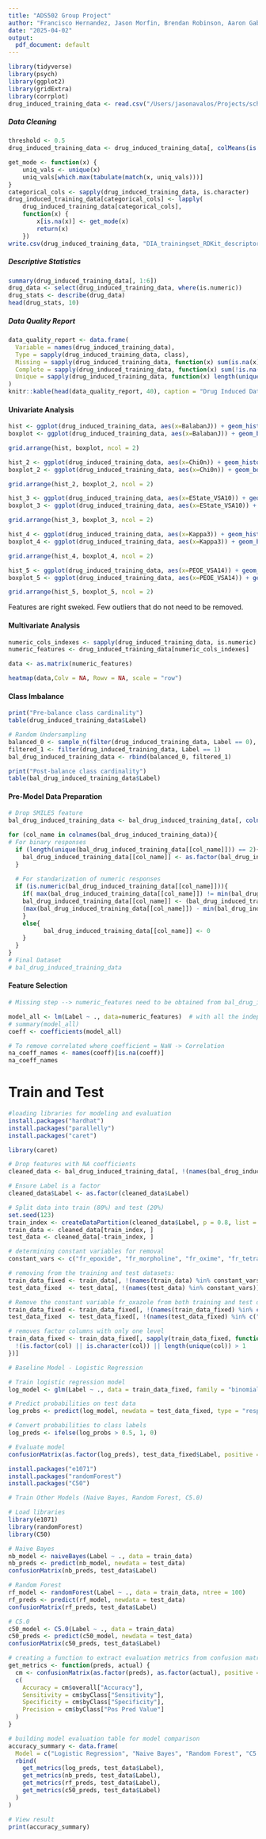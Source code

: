 ```yaml
---
title: "ADS502 Group Project"
author: "Francisco Hernandez, Jason Morfin, Brendan Robinson, Aaron Gabriel"
date: "2025-04-02"
output: 
  pdf_document: default
---
```

```r
library(tidyverse)
library(psych) 
library(ggplot2)
library(gridExtra)
library(corrplot)
drug_induced_training_data <- read.csv("/Users/jasonavalos/Projects/school/ADS502/project/Applied-Data-Science/ADS502/drug_induced_autoimmunity_prediction/DIA_trainingset_RDKit_descriptors.csv")
```
##### Data Cleaning
```r
threshold <- 0.5
drug_induced_training_data <- drug_induced_training_data[, colMeans(is.na(drug_induced_training_data)) <= threshold]

get_mode <- function(x) {
    uniq_vals <- unique(x)
    uniq_vals[which.max(tabulate(match(x, uniq_vals)))]
}
categorical_cols <- sapply(drug_induced_training_data, is.character)
drug_induced_training_data[categorical_cols] <- lapply(
    drug_induced_training_data[categorical_cols], 
    function(x) {
        x[is.na(x)] <- get_mode(x)
        return(x)
    })
write.csv(drug_induced_training_data, "DIA_trainingset_RDKit_descriptors.csv")
```

##### Descriptive Statistics
```r
summary(drug_induced_training_data[, 1:6])
drug_data <- select(drug_induced_training_data, where(is.numeric))
drug_stats <- describe(drug_data)
head(drug_stats, 10)
```

##### Data Quality Report
```r
data_quality_report <- data.frame(
  Variable = names(drug_induced_training_data),
  Type = sapply(drug_induced_training_data, class),
  Missing = sapply(drug_induced_training_data, function(x) sum(is.na(x))),
  Complete = sapply(drug_induced_training_data, function(x) sum(!is.na(x))),
  Unique = sapply(drug_induced_training_data, function(x) length(unique(x)))
)
knitr::kable(head(data_quality_report, 40), caption = "Drug Induced Data Quality Report (Preview)")
```


#### Univariate Analysis

```r
hist <- ggplot(drug_induced_training_data, aes(x=BalabanJ)) + geom_histogram(bins = 30)
boxplot <- ggplot(drug_induced_training_data, aes(x=BalabanJ)) + geom_boxplot()

grid.arrange(hist, boxplot, ncol = 2)

hist_2 <- ggplot(drug_induced_training_data, aes(x=Chi0n)) + geom_histogram(bins = 30)
boxplot_2 <- ggplot(drug_induced_training_data, aes(x=Chi0n)) + geom_boxplot()

grid.arrange(hist_2, boxplot_2, ncol = 2)

hist_3 <- ggplot(drug_induced_training_data, aes(x=EState_VSA10)) + geom_histogram(bins = 30)
boxplot_3 <- ggplot(drug_induced_training_data, aes(x=EState_VSA10)) + geom_boxplot()

grid.arrange(hist_3, boxplot_3, ncol = 2)

hist_4 <- ggplot(drug_induced_training_data, aes(x=Kappa3)) + geom_histogram(bins = 30)
boxplot_4 <- ggplot(drug_induced_training_data, aes(x=Kappa3)) + geom_boxplot()

grid.arrange(hist_4, boxplot_4, ncol = 2)

hist_5 <- ggplot(drug_induced_training_data, aes(x=PEOE_VSA14)) + geom_histogram(bins = 30)
boxplot_5 <- ggplot(drug_induced_training_data, aes(x=PEOE_VSA14)) + geom_boxplot()

grid.arrange(hist_5, boxplot_5, ncol = 2)
```
Features are right sweked. Few outliers that do not need to be removed.

#### Multivariate Analysis
```r
numeric_cols_indexes <- sapply(drug_induced_training_data, is.numeric)
numeric_features <- drug_induced_training_data[numeric_cols_indexes]

data <- as.matrix(numeric_features)

heatmap(data,Colv = NA, Rowv = NA, scale = "row")
```

#### Class Imbalance

```r
print("Pre-balance class cardinality")
table(drug_induced_training_data$Label)

# Random Undersampling
balanced_0 <- sample_n(filter(drug_induced_training_data, Label == 0), 118)
filtered_1 <- filter(drug_induced_training_data, Label == 1)
bal_drug_induced_training_data <- rbind(balanced_0, filtered_1)

print("Post-balance class cardinality")
table(bal_drug_induced_training_data$Label)
```


#### Pre-Model Data Preparation
```r
# Drop SMILES feature
bal_drug_induced_training_data <- bal_drug_induced_training_data[, colnames(bal_drug_induced_training_data) != "SMILES"]

for (col_name in colnames(bal_drug_induced_training_data)){
# For binary responses
  if (length(unique(bal_drug_induced_training_data[[col_name]])) == 2){
    bal_drug_induced_training_data[[col_name]] <- as.factor(bal_drug_induced_training_data[[col_name]])
  }
  
  # For standarization of numeric responses
  if (is.numeric(bal_drug_induced_training_data[[col_name]])){
    if( max(bal_drug_induced_training_data[[col_name]]) != min(bal_drug_induced_training_data[[col_name]])){
    bal_drug_induced_training_data[[col_name]] <- (bal_drug_induced_training_data[[col_name]] - min(bal_drug_induced_training_data[[col_name]])) /
    (max(bal_drug_induced_training_data[[col_name]]) - min(bal_drug_induced_training_data[[col_name]]))
    }
    else{
          bal_drug_induced_training_data[[col_name]] <- 0
    }
  }
}
# Final Dataset
# bal_drug_induced_training_data
```


#### Feature Selection
```r
# Missing step --> numeric_features need to be obtained from bal_drug_induced_training_data

model_all <- lm(Label ~ ., data=numeric_features)  # with all the independent variables in the dataframe to find correlated features
# summary(model_all)
coeff <- coefficients(model_all)

# To remove correlated where coefficient = NaN -> Correlation
na_coeff_names <- names(coeff)[is.na(coeff)]
na_coeff_names

```
# Train and Test
```r
#loading libraries for modeling and evaluation
install.packages("hardhat")
install.packages("parallelly")
install.packages("caret")

library(caret)

# Drop features with NA coefficients
cleaned_data <- bal_drug_induced_training_data[, !(names(bal_drug_induced_training_data) %in% na_coeff_names)]

# Ensure Label is a factor
cleaned_data$Label <- as.factor(cleaned_data$Label)

# Split data into train (80%) and test (20%)
set.seed(123)
train_index <- createDataPartition(cleaned_data$Label, p = 0.8, list = FALSE)
train_data <- cleaned_data[train_index, ]
test_data <- cleaned_data[-train_index, ]
```

```r
# determining constant variables for removal
constant_vars <- c("fr_epoxide", "fr_morpholine", "fr_oxime", "fr_tetrazole")

# removing from the training and test datasets:
train_data_fixed <- train_data[, !(names(train_data) %in% constant_vars)]
test_data_fixed  <- test_data[, !(names(test_data) %in% constant_vars)]

# Remove the constant variable fr_oxazole from both training and test data
train_data_fixed <- train_data_fixed[, !(names(train_data_fixed) %in% c("fr_oxazole"))]
test_data_fixed  <- test_data_fixed[, !(names(test_data_fixed) %in% c("fr_oxazole"))]

# removes factor columns with only one level
train_data_fixed <- train_data_fixed[, sapply(train_data_fixed, function(col) {
  !(is.factor(col) || is.character(col)) || length(unique(col)) > 1
})]

```

```r

# Baseline Model - Logistic Regression

# Train logistic regression model
log_model <- glm(Label ~ ., data = train_data_fixed, family = "binomial")

# Predict probabilities on test data
log_probs <- predict(log_model, newdata = test_data_fixed, type = "response")

# Convert probabilities to class labels
log_preds <- ifelse(log_probs > 0.5, 1, 0)

# Evaluate model
confusionMatrix(as.factor(log_preds), test_data_fixed$Label, positive = "1")
```

```r
install.packages("e1071")
install.packages("randomForest")
install.packages("C50")
```


```r
# Train Other Models (Naive Bayes, Random Forest, C5.0)

# Load libraries
library(e1071)
library(randomForest)
library(C50)

# Naive Bayes
nb_model <- naiveBayes(Label ~ ., data = train_data)
nb_preds <- predict(nb_model, newdata = test_data)
confusionMatrix(nb_preds, test_data$Label)

# Random Forest
rf_model <- randomForest(Label ~ ., data = train_data, ntree = 100)
rf_preds <- predict(rf_model, newdata = test_data)
confusionMatrix(rf_preds, test_data$Label)

# C5.0
c50_model <- C5.0(Label ~ ., data = train_data)
c50_preds <- predict(c50_model, newdata = test_data)
confusionMatrix(c50_preds, test_data$Label)
```

```r
# creating a function to extract evaluation metrics from confusion matrix
get_metrics <- function(preds, actual) {
  cm <- confusionMatrix(as.factor(preds), as.factor(actual), positive = "1")
  c(
    Accuracy = cm$overall["Accuracy"],
    Sensitivity = cm$byClass["Sensitivity"],
    Specificity = cm$byClass["Specificity"],
    Precision = cm$byClass["Pos Pred Value"]
  )
}

# building model evaluation table for model comparison
accuracy_summary <- data.frame(
  Model = c("Logistic Regression", "Naive Bayes", "Random Forest", "C5.0"),
  rbind(
    get_metrics(log_preds, test_data$Label),
    get_metrics(nb_preds, test_data$Label),
    get_metrics(rf_preds, test_data$Label),
    get_metrics(c50_preds, test_data$Label)
  )
)

# View result
print(accuracy_summary)

```
